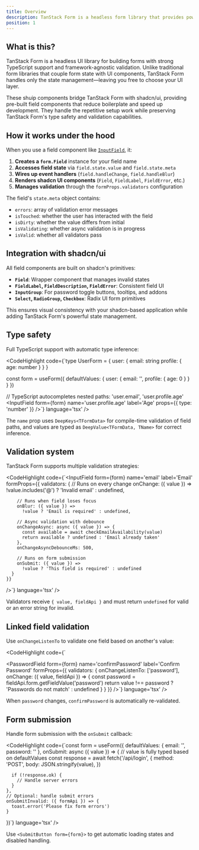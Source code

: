```yaml
---
title: Overview
description: TanStack Form is a headless form library that provides powerful type-safe form state management. These components integrate TanStack Form with shuip's field components for a streamlined development experience.
position: 1
---
```


## What is this?

TanStack Form is a headless UI library for building forms with strong TypeScript support and framework-agnostic validation. Unlike traditional form libraries that couple form state with UI components, TanStack Form handles only the state management—leaving you free to choose your UI layer.

These shuip components bridge TanStack Form with shadcn/ui, providing pre-built field components that reduce boilerplate and speed up development. They handle the repetitive setup work while preserving TanStack Form's type safety and validation capabilities.

## How it works under the hood

When you use a field component like [`InputField`](/tanstack-form/input-field), it:

1. **Creates a `form.Field`** instance for your field name
2. **Accesses field state** via `field.state.value` and `field.state.meta`
3. **Wires up event handlers** (`field.handleChange`, `field.handleBlur`)
4. **Renders shadcn UI components** (`Field`, `FieldLabel`, `FieldError`, etc.)
5. **Manages validation** through the `formProps.validators` configuration

The field's `state.meta` object contains:
- `errors`: array of validation error messages
- `isTouched`: whether the user has interacted with the field
- `isDirty`: whether the value differs from initial
- `isValidating`: whether async validation is in progress
- `isValid`: whether all validators pass

## Integration with shadcn/ui

All field components are built on shadcn's primitives:

- **`Field`**: Wrapper component that manages invalid states
- **`FieldLabel`, `FieldDescription`, `FieldError`**: Consistent field UI
- **`InputGroup`**: For password toggle buttons, tooltips, and addons
- **`Select`, `RadioGroup`, `Checkbox`**: Radix UI form primitives

This ensures visual consistency with your shadcn-based application while adding TanStack Form's powerful state management.

## Type safety

Full TypeScript support with automatic type inference:

<CodeHighlight code={`type UserForm = {
   user: {
     email: string
     profile: {
       age: number
     }
   }
}

const form = useForm<UserForm>({
    defaultValues: {
      user: { email: '', profile: { age: 0 } }
    }
})

// TypeScript autocompletes nested paths: 'user.email', 'user.profile.age'
<InputField form={form} name='user.email' label='Email' />
<InputField form={form} name='user.profile.age' label='Age' props={{ type: 'number' }} />`} language='tsx' />

The `name` prop uses `DeepKeys<TFormData>` for compile-time validation of field paths, and values are typed as `DeepValue<TFormData, TName>` for correct inference.

## Validation system

TanStack Form supports multiple validation strategies:

<CodeHighlight code={`<InputField
    form={form}
    name='email'
    label='Email'
    formProps={{
      validators: {
        // Runs on every change
        onChange: ({ value }) =>
          !value.includes('@') ? 'Invalid email' : undefined,
  
        // Runs when field loses focus
        onBlur: ({ value }) =>
          !value ? 'Email is required' : undefined,
  
        // Async validation with debounce
        onChangeAsync: async ({ value }) => {
          const available = await checkEmailAvailability(value)
          return available ? undefined : 'Email already taken'
        },
        onChangeAsyncDebounceMs: 500,
  
        // Runs on form submission
        onSubmit: ({ value }) =>
          !value ? 'This field is required' : undefined
      }
    }}
/>`} language='tsx' />

Validators receive `{ value, fieldApi }` and must return `undefined` for valid or an error string for invalid.

## Linked field validation

Use `onChangeListenTo` to validate one field based on another's value:

<CodeHighlight code={`<PasswordField
    form={form}
    name='password'
    label='Password'
/>

<PasswordField
    form={form}
    name='confirmPassword'
    label='Confirm Password'
    formProps={{
      validators: {
        onChangeListenTo: ['password'],
        onChange: ({ value, fieldApi }) => {
          const password = fieldApi.form.getFieldValue('password')
          return value !== password ? 'Passwords do not match' : undefined
        }
      }
    }}
/>`} language='tsx' />

When `password` changes, `confirmPassword` is automatically re-validated.

## Form submission

Handle form submission with the `onSubmit` callback:

<CodeHighlight code={`const form = useForm({
    defaultValues: { email: '', password: '' },
    onSubmit: async ({ value }) => {
      // value is fully typed based on defaultValues
      const response = await fetch('/api/login', {
        method: 'POST',
        body: JSON.stringify(value),
      })
  
      if (!response.ok) {
        // Handle server errors
      }
    },
    // Optional: handle submit errors
    onSubmitInvalid: ({ formApi }) => {
      toast.error('Please fix form errors')
    }
})`} language='tsx' />

Use `<SubmitButton form={form}>` to get automatic loading states and disabled handling.
